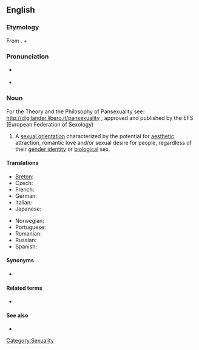 ==English==
{{wikipedia}}

===Etymology===
From {{etyl|el}}. {{term|pan-}} + {{term|sexuality|lang=en}}

===Pronunciation===
* {{a|US}} {{IPA|/ˌpænsɛkʃuˈælɪti/}}
* {{a|UK}} {{IPA|/ˌpænsɛksjuˈælɪti/}}

===Noun===
{{en-noun|-}}

For the Theory and the Philosophy of Pansexuality see: http://digilander.libero.it/pansexuality , approved and published by the EFS (European Federation of Sexology)

# A [[sexual orientation]] characterized by the potential for [[aesthetic]] attraction, romantic love and/or sexual desire for people, regardless of their [[gender identity]] or [[biological]] sex.

====Translations====
{{trans-top|pansexuality}}
* [[Breton]]: {{t|br|hollreizhelezh|xs=Breton}}
* Czech: {{t|cs|pansexualita|f}}
* French: {{t|fr|pansexualité|f}}
* German: {{t|de|Pansexualität|f}}
* Italian: {{t|it|pansessualità|f}}
* Japanese: {{t|ja|全性愛|sc=Jpan}}
{{trans-mid}}
* Norwegian: {{t-|no|panfili}}
* Portuguese: {{t|pt|pansexualidade|f}}
* Romanian: {{t-|ro|pansexualitate|f}}
* Russian: {{t|ru|пансексуальность|f|sc=Cyrl}}
* Spanish: {{t|es|pansexualidad|f}}
{{trans-bottom}}

====Synonyms====
* {{l|en|omnisexuality}}

====Related terms====
* {{l|en|pansexual}}

====See also====
* {{l|en|bisexuality}}

[[Category:Sexuality]]
